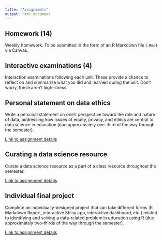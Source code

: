 ```yaml
---
title: "Assignments"
output: html_document
---
```


## Homework (14)

Weekly homework. To be submitted in the form of an R Markdown file (`.Rmd`) via Canvas.

## Interactive examinations (4)

Interaction examinations following each unit. These provide a chance to reflect on and summarize what you did and learned during the unit. Don't worry, these aren't high-stress!

## Personal statement on data ethics

Write a personal statement on one’s perspective toward the role and nature of data, addressing how issues of equity, privacy, and ethics are central to data science in education (due approximately one-third of the way through the semester).

[Link to assignment details](assignment-data-ethics.html)

## Curating a data science resource

Curate a data science resource as a part of a class resource throughout the semester.

[Link to assignment details](assignment-curating-a-data-science-resource.html)

## Individual final project

Complete an individually-designed project that can take different forms (R Markdown Report, interactive Shiny app, interactive dashboard, etc.) related to identifying and solving a data-related problem in education using R (due approximately two-thirds of the way through the semester).

[Link to assignment details](assignment-final-project.html)

